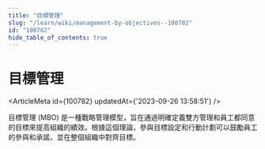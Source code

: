 ```yaml
---
title: "目標管理"
slug: "/learn/wiki/management-by-objectives--100782"
id: "100782"
hide_table_of_contents: true
---
```



# 目標管理

<ArticleMeta id={100782} updatedAt={'2023-09-26 13:58:51'} />
<div className='border-solid border-b border-t-0 my-4 border-[var(--ifm-color-gray-300)]' />

目標管理 (MBO) 是一種戰略管理模型，旨在通過明確定義雙方管理和員工都同意的目標來提高組織的績效。根據這個理論，參與目標設定和行動計劃可以鼓勵員工的參與和承諾，並在整個組織中對齊目標。
